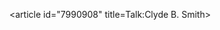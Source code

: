 <article id="7990908" title=Talk:Clyde B. Smith>
	<talkpage id="7990908" title="Talk:Clyde B. Smith">
{{WikiProjectBannerShell|1=
{{WikiProject Biography
|living=no
|class=Stub
|sports-work-group=yes
|sports-priority=low
|listas=Smith, Clyde
}}
{{WikiProject College football|class=Stub|importance=}}
{{WikiProject United States|class=Stub|importance=low|IN=yes|IN-importance=}}
}}
	</talkpage>
</article>